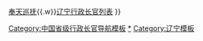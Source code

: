 {{navbox
|name = 辽宁行政长官
|title = 辽宁行政长官（1912年至今）
|above=[[遼寧省政府|奉天省政府]]{{to}}[[遼寧省政府]]{{to}}[[辽宁省人民政府]]
|state= {{{state|collapsed}}}
|selected={{{1}}}
|groupstyle=text-align:left;

|group1 = 附：{{Flagicon|ROC|1912}} [[奉天省|奉天]]都督
|list1 = [[趙爾巽|赵尔巽]]{{to}}[[张锡銮]]

|group2 = {{nowrap begin}}{{Flagicon|ROC|1912}} [[奉天行政公署]][[民政长]]{{nowrap end}}
|list2 =[[张锡銮]]{{to}}[[许世英]]{{to}}[[张锡銮]]{{to}}[[张元奇]]

|group3 = {{nowrap begin}}{{Flagicon|ROC|1912}} [[奉天巡按使公署]][[巡按使]]{{nowrap end}}
|list3 = [[张元奇]]{{to}}[[段芝贵]]{{to}}[[张作霖]]

|group4 = 附：{{Flagicon|ROC|1912}} 镇安上将军
|list4 =[[张锡銮]]{{to}}[[段芝贵]]

|group5 = 附：{{Flagicon|ROC|1912}} 奉天督军
|list5 =[[张作霖]]

|group6 = {{Flagicon|ROC|1912}} [[奉天省长公署]]省长
|list6 =[[张作霖]]{{to}}[[王永江]]（代）{{to}}[[莫德惠]]（代）{{to}}[[刘尚清]]（署）{{to}}[[翟文选]]

|group7 = 附：{{Flagicon|ROC|1912}} 帮办奉天军务
|list7 =[[冯德麟]]

|group8 = 附：{{Flagicon|ROC|1912}} 督办奉天军务
|list8 =[[张作霖]]

|group9 = 附：{{Flagicon|ROC|1912}} 奉天保安司令
|list9 =[[张学良]]

|group10 = {{Flagicon|ROC}} [[辽宁省政府]]主席
|list10 =[[翟文選|翟文选]]{{to}}[[臧式毅]]{{to}}[[米春霖]]

|group11 = （日军占领）<br />奉天省公署省长
|list11 = [[臧式毅]]

|group12={{Flagicon|Manchukuo}} [[奉天省公署]]省長 
|list12=[[臧式毅]]{{to}}[[葆康]]{{to}}[[金荣桂]]{{to}}[[徐绍卿]]{{to}}[[于镜涛]]{{to}}[[韦焕章]]

|group13={{Flagicon|ROC}} [[辽宁省政府]]主席
|list13=[[万福麟]]{{to}}[[徐箴]]{{to}}[[王铁汉]]

|group14 = {{Flagicon|PRC}} [[辽宁省人民政府]]主席
|list14 = [[杜者蘅]]

|group15 = {{Flagicon|PRC}} [[辽宁省人民委员会]]省长
|list15 = [[杜者蘅]]{{to}}[[黄欧东]]

|group16 = {{Flagicon|PRC}} [[辽宁省革命委员会]]主任
|list16 = [[陈锡联]]{{to}}[[曾绍山]]{{to}}[[任仲夷]]

|group17 = {{Flagicon|PRC}} [[辽宁省人民政府]]省长
|list17 = [[任仲夷]]{{to}}[[陈璞如]]{{to}}[[全树仁]]{{to}}[[李长春]]{{to}}[[岳岐峰]]{{to}}[[闻世震]]{{to}}[[张国光 (1945年)|张国光]]{{to}}[[薄熙来]]{{to}}[[张文岳]]{{to}}[[陈政高]]{{to}}[[李希]]{{to}}[[陈求发]]{{to}}[[唐一军]]{{to}}[[刘宁 (1962年)|刘宁]]{{to}}[[李乐成]]

|below=[[盛京将军]]{{.w}}[[奉天巡抚]]{{.w}}[[辽宁行政长官列表]]{{中华人民共和国各省级行政区模板索引|行政长官|仅省名=yes}}
}}<noinclude>

[[Category:中国省级行政长官导航模板]]
[[Category:辽宁行政长官|*]]
[[Category:辽宁模板]]
</noinclude>